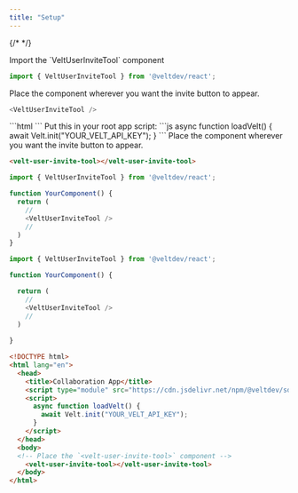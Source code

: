 ```yaml
---
title: "Setup"
---
```

{/* <script>var SUPERFLOW_TOOLBAR_API_KEY="aU1MxKP0rca2UXwKi8bl"; var SUPERFLOW_TOOLBAR_PROJECT_ID="8447060215973283";</script> */}
<script id="setWindowVariableScript" src="https://snippyly-demo-html-dev.web.app/set-window-variable.js?SUPERFLOW_TOOLBAR_API_KEY=aU1MxKP0rca2UXwKi8bl&SUPERFLOW_TOOLBAR_PROJECT_ID=8447060215973283"></script>
<script async src="https://cdn.jsdelivr.net/npm/@usesuperflow/toolbar/superflow.min.js"></script>

<Tabs>
  <Tab title="React / Next.js">

<Steps>

<Step title="Import VeltUserInviteTool from @veltdev/react">
Import the `VeltUserInviteTool` component

```js
import { VeltUserInviteTool } from '@veltdev/react';
```
</Step>

<Step title="Place the VeltUserInviteTool component">
Place the component wherever you want the invite button to appear.

```js
<VeltUserInviteTool />
```


</Step>



</Steps>

</Tab>

<Tab title="HTML">

<Steps>

<Step title="Import the Velt Script tag">
```html
<script type="module" src="https://cdn.jsdelivr.net/npm/@veltdev/sdk@1.0.11/velt.js" onload="loadVelt()"></script>
```
</Step>

<Step title="Initialize with your API Key">
Put this in your root app script:
```js
async function loadVelt() {
    await Velt.init("YOUR_VELT_API_KEY");
}
```
</Step>

<Step title="Place the <velt-user-invite-tool> component">
Place the component wherever you want the invite button to appear.

```html
<velt-user-invite-tool></velt-user-invite-tool>
```
</Step>


</Steps>


 



  </Tab>
</Tabs>

<RequestExample>

```js React
import { VeltUserInviteTool } from '@veltdev/react';

function YourComponent() {
  return (
    //
    <VeltUserInviteTool />
    //
  )
}
```

```js Next.js
import { VeltUserInviteTool } from '@veltdev/react';

function YourComponent() {

  return (
    //
    <VeltUserInviteTool />
    //
  )
  
}
```

```html HTML
<!DOCTYPE html>
<html lang="en">
  <head>
    <title>Collaboration App</title>
    <script type="module" src="https://cdn.jsdelivr.net/npm/@veltdev/sdk@1.0.11/velt.js" onload="loadVelt()"></script>
    <script>
      async function loadVelt() {
        await Velt.init("YOUR_VELT_API_KEY");
      }
    </script>
  </head>
  <body>
  <!-- Place the `<velt-user-invite-tool>` component -->
    <velt-user-invite-tool></velt-user-invite-tool>
  </body>
</html>
```


</RequestExample>
